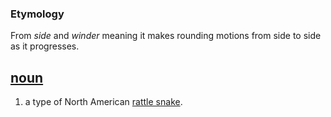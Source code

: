 === Etymology ===
From ''side'' and ''winder'' meaning it makes rounding motions from side to side as it progresses.

== [[noun]] ==
#a type of North American [[rattle snake]].